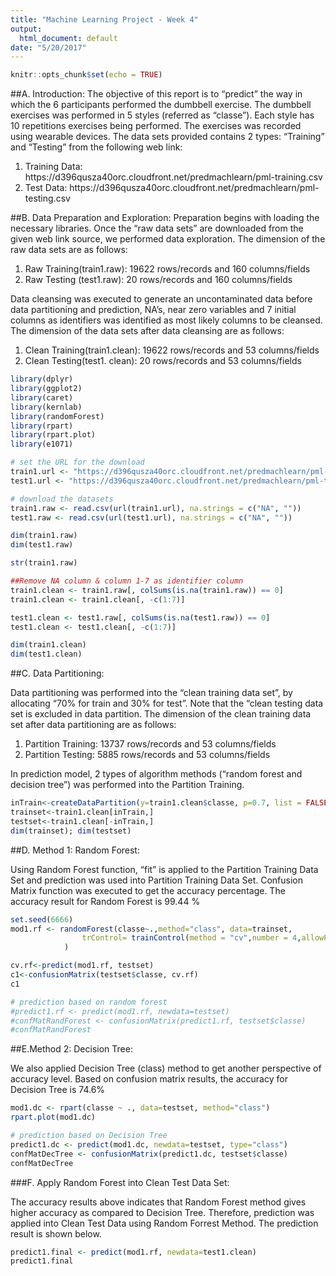 ```yaml
---
title: "Machine Learning Project - Week 4"
output:
  html_document: default
date: "5/20/2017"
---
```


```r
knitr::opts_chunk$set(echo = TRUE)
```


##A.	Introduction:
The objective of this report is to "predict" the way in which the 6 participants performed the dumbbell exercise. The dumbbell exercises was performed in 5 styles (referred as "classe"). Each style has 10 repetitions exercises being performed. The exercises was recorded using wearable devices. The data sets provided contains 2 types: "Training" and "Testing" from the following web link:

1. Training Data: https://d396qusza40orc.cloudfront.net/predmachlearn/pml-training.csv
2. Test Data: https://d396qusza40orc.cloudfront.net/predmachlearn/pml-testing.csv

##B.	Data Preparation and Exploration:
Preparation begins with loading the necessary libraries. Once the "raw data sets" are downloaded from the given web link source, we performed data exploration. The dimension of the raw data sets are as follows:

1.	Raw Training(train1.raw): 19622 rows/records and 160 columns/fields
2.	Raw Testing (test1.raw): 20 rows/records and 160 columns/fields

Data cleansing was executed to generate an uncontaminated data before data partitioning and prediction,  NA's, near zero variables and 7 initial columns as identifiers was identified as most likely columns to be cleansed. The dimension of the data sets after data cleansing are as follows:

1.	Clean Training(train1.clean): 19622 rows/records and 53 columns/fields
2.	Clean Testing(test1. clean): 20 rows/records and 53 columns/fields

```r
library(dplyr)
library(ggplot2)
library(caret)
library(kernlab)
library(randomForest)
library(rpart)
library(rpart.plot)
library(e1071)
```


```r
# set the URL for the download
train1.url <- "https://d396qusza40orc.cloudfront.net/predmachlearn/pml-training.csv"
test1.url <- "https://d396qusza40orc.cloudfront.net/predmachlearn/pml-testing.csv"

# download the datasets
train1.raw <- read.csv(url(train1.url), na.strings = c("NA", ""))
test1.raw <- read.csv(url(test1.url), na.strings = c("NA", ""))

dim(train1.raw)
dim(test1.raw)

str(train1.raw)

##Remove NA column & column 1-7 as identifier column
train1.clean <- train1.raw[, colSums(is.na(train1.raw)) == 0]
train1.clean <- train1.clean[, -c(1:7)]

test1.clean <- test1.raw[, colSums(is.na(test1.raw)) == 0]
test1.clean <- test1.clean[, -c(1:7)]

dim(train1.clean)
dim(test1.clean)
```

##C.	Data Partitioning:

Data partitioning was performed into the "clean training data set", by allocating "70% for train and 30% for test". Note that the "clean testing data set is excluded in data partition. The dimension of the clean training data set after data partitioning are as follows:

1.	Partition Training: 13737 rows/records and 53 columns/fields
2.	Partition Testing: 5885 rows/records and 53 columns/fields


In prediction model, 2 types of algorithm methods ("random forest and decision tree") was performed into the Partition Training.


```r
inTrain<-createDataPartition(y=train1.clean$classe, p=0.7, list = FALSE)
trainset<-train1.clean[inTrain,]
testset<-train1.clean[-inTrain,]
dim(trainset); dim(testset)
```

##D. Method 1: Random Forest:

Using Random Forest function, "fit" is applied to the Partition Training Data Set and prediction was used into Partition Training Data Set. Confusion Matrix function was executed to get the accuracy percentage. The accuracy result for Random Forest is 99.44 % 


```r
set.seed(6666)
mod1.rf <- randomForest(classe~.,method="class", data=trainset, 
                trControl= trainControl(method = "cv",number = 4,allowParallel = TRUE)
            )

cv.rf<-predict(mod1.rf, testset)
c1<-confusionMatrix(testset$classe, cv.rf)
c1

# prediction based on random forest
#predict1.rf <- predict(mod1.rf, newdata=testset)
#confMatRandForest <- confusionMatrix(predict1.rf, testset$classe)
#confMatRandForest
```

##E.Method 2: Decision Tree:

We also applied Decision Tree (class) method to get another perspective of accuracy level. Based on confusion matrix results,  the accuracy for Decision Tree is 74.6% 


```r
mod1.dc <- rpart(classe ~ ., data=testset, method="class")
rpart.plot(mod1.dc)

# prediction based on Decision Tree
predict1.dc <- predict(mod1.dc, newdata=testset, type="class")
confMatDecTree <- confusionMatrix(predict1.dc, testset$classe)
confMatDecTree
```

###F. Apply Random Forest into Clean Test Data Set:

The accuracy results above indicates that Random Forest method gives higher accuracy as compared to Decision Tree. Therefore, prediction was applied into Clean Test Data using Random Forrest Method. The prediction result is shown below. 


```r
predict1.final <- predict(mod1.rf, newdata=test1.clean)
predict1.final
```
